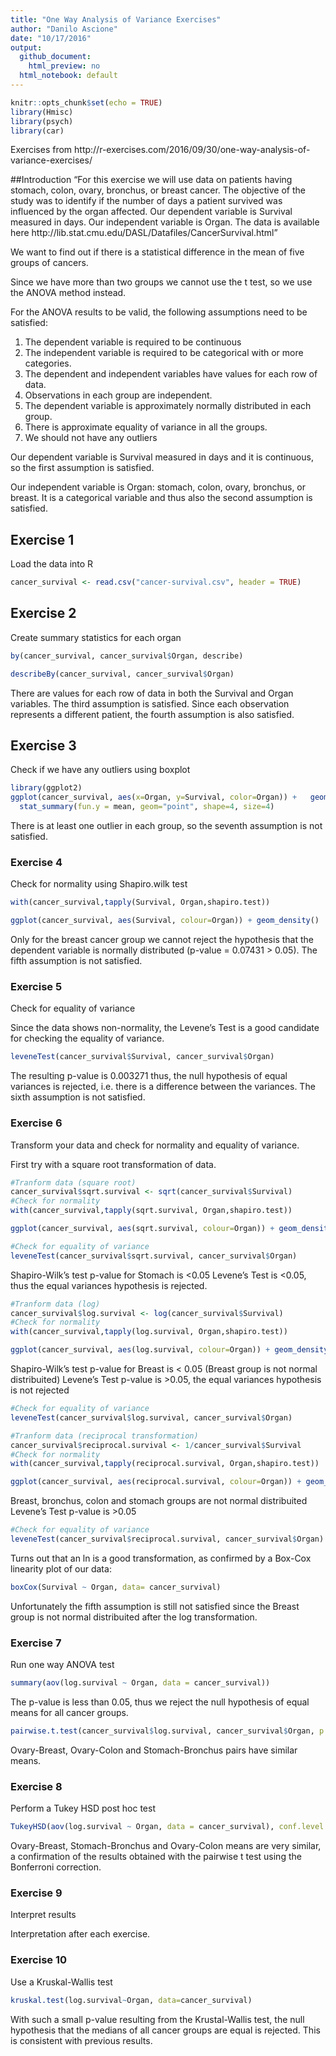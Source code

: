 ```yaml
---
title: "One Way Analysis of Variance Exercises"
author: "Danilo Ascione"
date: "10/17/2016"
output:
  github_document:
    html_preview: no
  html_notebook: default
---
```


```r
knitr::opts_chunk$set(echo = TRUE)
library(Hmisc)
library(psych)
library(car)
```

Exercises from http://r-exercises.com/2016/09/30/one-way-analysis-of-variance-exercises/

##Introduction
"For this exercise we will use data on patients having stomach, colon, ovary, bronchus, or breast cancer. The objective of the study was to identify if the number of days a patient survived was influenced by the organ affected. Our dependent variable is Survival measured in days. Our independent variable is Organ. The data is available here http://lib.stat.cmu.edu/DASL/Datafiles/CancerSurvival.html"

We want to find out if there is a statistical difference in the mean of five groups of cancers.

Since we have more than two groups we cannot use the t test, so we use the ANOVA method instead.

For the ANOVA results to be valid, the following assumptions need to be satisfied:

1. The dependent variable is required to be continuous
2. The independent variable is required to be categorical with or more categories.
3. The dependent and independent variables have values for each row of data.
4. Observations in each group are independent.
5. The dependent variable is approximately normally distributed in each group.
6. There is approximate equality of variance in all the groups.
7. We should not have any outliers

Our dependent variable is Survival measured in days and it is continuous, so the first assumption is satisfied. 

Our independent variable is Organ: stomach, colon, ovary, bronchus, or breast. It is a categorical variable and thus also the second assumption is satisfied.

## Exercise 1

Load the data into R

```r
cancer_survival <- read.csv("cancer-survival.csv", header = TRUE)
```

## Exercise 2

Create summary statistics for each organ

```r

by(cancer_survival, cancer_survival$Organ, describe)

describeBy(cancer_survival, cancer_survival$Organ)
```

There are values for each row of data in both the Survival and Organ variables. The third assumption is satisfied. Since each observation represents a different patient, the fourth assumption is also satisfied. 

## Exercise 3

Check if we have any outliers using boxplot

```r
library(ggplot2)
ggplot(cancer_survival, aes(x=Organ, y=Survival, color=Organ)) +   geom_boxplot() +
  stat_summary(fun.y = mean, geom="point", shape=4, size=4)
```

There is at least one outlier in each group, so the seventh assumption is not satisfied.

### Exercise 4

Check for normality using Shapiro.wilk test

```r
with(cancer_survival,tapply(Survival, Organ,shapiro.test))
```

```r
ggplot(cancer_survival, aes(Survival, colour=Organ)) + geom_density()
```

Only for the breast cancer group we cannot reject the hypothesis that the dependent variable is normally distributed (p-value = 0.07431 > 0.05). The fifth assumption is not satisfied.

### Exercise 5

Check for equality of variance

Since the data shows non-normality, the Levene's Test is a good candidate for checking the equality of variance. 

```r
leveneTest(cancer_survival$Survival, cancer_survival$Organ)
```

The resulting p-value is 0.003271 thus, the null hypothesis of equal variances is rejected, i.e. there is a difference between the variances. The sixth assumption is not satisfied.

### Exercise 6

Transform your data and check for normality and equality of variance.

First try with a square root transformation of data.

```r
#Tranform data (square root)
cancer_survival$sqrt.survival <- sqrt(cancer_survival$Survival)
#Check for normality
with(cancer_survival,tapply(sqrt.survival, Organ,shapiro.test))

```
```r
ggplot(cancer_survival, aes(sqrt.survival, colour=Organ)) + geom_density()
```
```r
#Check for equality of variance
leveneTest(cancer_survival$sqrt.survival, cancer_survival$Organ)
```



Shapiro-Wilk's test p-value for Stomach is <0.05
Levene's Test is <0.05, thus the equal variances hypothesis is rejected.

```r
#Tranform data (log)
cancer_survival$log.survival <- log(cancer_survival$Survival)
#Check for normality
with(cancer_survival,tapply(log.survival, Organ,shapiro.test))

```

```r
ggplot(cancer_survival, aes(log.survival, colour=Organ)) + geom_density()
```

Shapiro-Wilk's test p-value for Breast is < 0.05 (Breast group is not normal distribuited)
Levene's Test p-value is >0.05, the equal variances hypothesis is not rejected 
```r
#Check for equality of variance
leveneTest(cancer_survival$log.survival, cancer_survival$Organ)
```

```r
#Tranform data (reciprocal transformation)
cancer_survival$reciprocal.survival <- 1/cancer_survival$Survival
#Check for normality
with(cancer_survival,tapply(reciprocal.survival, Organ,shapiro.test))

```

```r
ggplot(cancer_survival, aes(reciprocal.survival, colour=Organ)) + geom_density()
```

Breast, bronchus, colon and stomach groups are not normal distribuited
Levene's Test p-value is >0.05
```r
#Check for equality of variance
leveneTest(cancer_survival$reciprocal.survival, cancer_survival$Organ)
```

Turns out that an ln is a good transformation, as confirmed by a Box-Cox linearity plot of our data:
```r
boxCox(Survival ~ Organ, data= cancer_survival)
```

Unfortunately the fifth assumption is still not satisfied since the Breast group is not normal distribuited after the log transformation.

### Exercise 7

Run one way ANOVA test

```r
summary(aov(log.survival ~ Organ, data = cancer_survival))
```

The p-value is less than 0.05, thus we reject the null hypothesis of equal means for all cancer groups.

```r
pairwise.t.test(cancer_survival$log.survival, cancer_survival$Organ, p.adjust.method = "bonferroni")
```

Ovary-Breast, Ovary-Colon and Stomach-Bronchus pairs have similar means.

### Exercise 8

Perform a Tukey HSD post hoc test

```r
TukeyHSD(aov(log.survival ~ Organ, data = cancer_survival), conf.level = 0.95)
```

Ovary-Breast, Stomach-Bronchus and Ovary-Colon means are very similar, a confirmation of the results obtained with the pairwise t test using the Bonferroni correction.

### Exercise 9

Interpret results

Interpretation after each exercise.

### Exercise 10

Use a Kruskal-Wallis test

```r
kruskal.test(log.survival~Organ, data=cancer_survival)
```

With such a small p-value resulting from the Krustal-Wallis test, the null hypothesis that the medians of all cancer groups are equal is rejected. This is consistent with previous results.
